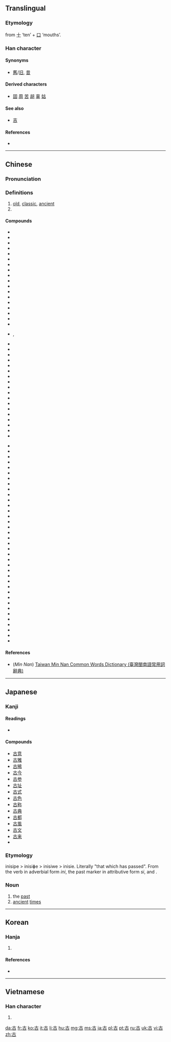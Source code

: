 {{also|吉|𠮷}}
==Translingual==

===Etymology===
from [[十]] ‘ten’ + [[口]] ‘mouths’.

===Han character===
{{Han char|rn=30|rad=口|as=02|sn=5|four=40600|canj=JR|ids=⿱十口}}

====Synonyms====
* [[舊]]/[[旧]], [[昔]]

====Derived characters====
* [[固]] [[周]] [[苦]] [[胡]] [[辜]] [[姑]]

====See also====
* [[吉]]

====References====
* {{Han ref|kx=0171.080|dkj=03233|dj=0380.060|hdz=10568.030|uh=53E4|ud=21476|bh=A56A|bd=42346}}

----

==Chinese==
{{zh-forms}}

===Pronunciation===
{{zh-pron
|m=gǔ
|c=gu2
|h=
|mn=kó͘
|w=
|mc=y
|oc=y
|ma=|ma2=
|cat=a,pn
}}

===Definitions===
{{zh-hanzi}}

# [[old]], [[classic]], [[ancient]]
# {{surname|lang=zh}}

====Compounds====
{{top2}}
* {{l|cmn|古奥}}
* {{l|cmn|古巴|tr=Gǔbā}}
* {{l|cmn|古板|tr=gǔbǎn}}
* {{l|cmn|古币}}
* {{l|cmn|古刹}}
* {{l|cmn|古城}}
* {{l|cmn|古祠}}
* {{l|cmn|古瓷}}
* {{l|cmn|古代|tr=gǔdài}}
* {{l|cmn|古道}}
* {{l|cmn|古道热肠}}
* {{l|cmn|古典|tr=gǔdiǎn}}
* {{l|cmn|古典主义}}
* {{l|cmn|古调不弹}}
* {{l|cmn|古董|tr=gǔdǒng}}
* {{l|cmn|古动物学}}
* {{l|cmn|古都}}
* {{l|cmn|古尔邦节}}
* {{l|cmn|古方}}, {{l|cmn|古方儿}}
* {{l|cmn|古风|tr=gǔfēng}}
* {{l|cmn|古怪|tr=gǔguài}}
* {{l|cmn|古国}}
* {{l|cmn|古画}}
* {{l|cmn|古话}}
* {{l|cmn|古籍}}
* {{l|cmn|古记}}
* {{l|cmn|古迹|tr=gǔjì}}
* {{l|cmn|古今|tr=gǔjīn}}
* {{l|cmn|古今中外}}
* {{l|cmn|古井无波}}
* {{l|cmn|古劲}}
* {{l|cmn|古旧}}
* {{l|cmn|古来|tr=gǔlái}}
* {{l|cmn|古兰经|tr=Gǔlán-jīng}}
* {{l|cmn|古老|tr=gǔlǎo}}
* {{l|cmn|古老肉}}
* {{l|cmn|古历}}
{{mid2}}
* {{l|cmn|古庙}}
* {{l|cmn|古墓}}
* {{l|cmn|古朴|tr=gǔpǔ}}
* {{l|cmn|古气}}
* {{l|cmn|古钱}}
* {{l|cmn|古琴|tr=gǔqín}}
* {{l|cmn|古趣}}
* {{l|cmn|古人|tr=gǔrén}}
* {{l|cmn|古色古香}}
* {{l|cmn|古生代}}
* {{l|cmn|古生界}}
* {{l|cmn|古生物}}
* {{l|cmn|古诗|tr=gǔshī}}
* {{l|cmn|古时}}
* {{l|cmn|古书}}
* {{l|cmn|古体诗}}
* {{l|cmn|古铜色}}
* {{l|cmn|古玩}}
* {{l|cmn|古往今来|tr=gǔwǎngjīnlái}}
* {{l|cmn|古为今用}}
* {{l|cmn|古文}}
* {{l|cmn|古文字}}
* {{l|cmn|古物|tr=gǔwù}}
* {{l|cmn|古昔}}
* {{l|cmn|古稀}}
* {{l|cmn|古训}}
* {{l|cmn|古雅}}
* {{l|cmn|古谚}}
* {{l|cmn|古音}}
* {{l|cmn|古语}}
* {{l|cmn|古猿}}
* {{l|cmn|古远}}
* {{l|cmn|古筝|tr=gǔzhēng}}
* {{l|cmn|古植物学}}
* {{l|cmn|古装}}
* {{l|cmn|古拙}}
* {{l|cmn|中古|tr=zhōnggǔ}}
{{bottom}}

====References====
*(''Min Nan'') [http://twblg.dict.edu.tw/holodict_new/result_detail.jsp?n_no=1406&curpage=1&sample=%E5%8F%A4&radiobutton=1&querytarget=1&limit=20&pagenum=2&rowcount=35 Taiwan Min Nan Common Words Dictionary (臺灣閩南語常用詞辭典)]

----

==Japanese==

===Kanji===
{{ja-kanji|grade=2|rs=口02}}

====Readings====
* {{ja-readings
|goon=[[く]] (ku)
|kanon=[[こ]] (ko)
|kun=[[ふるい]] ([[古い]], furui), [[いにしえ]] (inishie)}}

====Compounds====
* [[古意]]
* [[古雅]]
* [[古稀]]
* [[古今]]
* [[古参]]
* [[古址]]
* [[古式]]
* [[古色]]
* [[古称]]
* [[古典]]
* [[古都]]
* [[古風]]
* [[古文]]
* [[古来]]
* {{ja-r|名古屋|なごや|caps=y}}

===Etymology===
inisipe > inisiɸe > inisiwe > inisie.
Literally "that which has passed". From the verb {{term|往ぬ|in-|pass}} in adverbial form ''ini'', the past marker {{term|き|ki}} in attributive form ''si'', and {{term|方|pe|time, direction}}.

===Noun===
{{ja-noun|いにしえ|hhira=いにしへ}}

# the [[past]]
# [[ancient]] [[time]]s

----

==Korean==

===Hanja===
{{ko-hanja|hangeul=고|rv=go|mr=ko|eumhun=예|ehrv=ye|ehmr=ye|ehy=}}

# {{defn|lang=ko|sort=口02}}

====References====
* {{Hanja ref|nav=8041}}

----

==Vietnamese==

===Han character===
{{vi-hantu|[[cổ]], [[cỗ]], [[kẻ]]|rs=口02}}

# {{defn|lang=vi|sort=口02}}

[[da:古]]
[[fr:古]]
[[ko:古]]
[[it:古]]
[[li:古]]
[[hu:古]]
[[mg:古]]
[[ms:古]]
[[ja:古]]
[[pl:古]]
[[pt:古]]
[[ru:古]]
[[uk:古]]
[[vi:古]]
[[zh:古]]